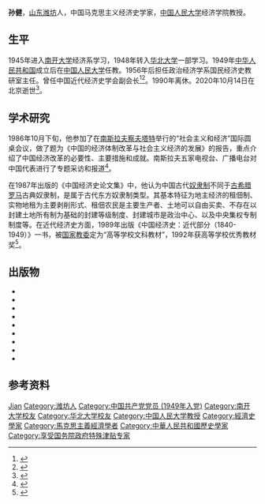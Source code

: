{{人物信息框
| 姓名     = 孙健
| 性别     = 男
| 出生日期 = 1925年2月
| 出生地点 = [[山东|山东]][[潍坊|潍坊]]
| 逝世日期 = {{Dda|2020|10|14|1925|2}}
| 逝世地点 = [[北京市|北京]]
| 籍贯     = 
| 母校     = [[南开大学|南开大学]]
| 职业     = 教授
| 奖项     = 
}}
'''孙健'''{{BD|1925年|2月|2020年|10月14日|catIdx=Sun}}，[[山东|山东]][[潍坊|潍坊]]人，中国马克思主义经济史学家，[[中国人民大学|中国人民大学]]经济学院教授。

==生平==
1945年进入[[南开大学|南开大学]]经济系学习，1948年转入[[华北大学|华北大学]]一部学习。1949年[[中华人民共和国|中华人民共和国]]成立后在[[中国人民大学|中国人民大学]]任教。1956年后担任政治经济学系国民经济史教研室主任。曾任中国近代经济史学会副会长<ref>{{cite book |title=中国普通高等学校教授人名录 |date=1988 |publisher=[[高等教育出版社|高等教育出版社]] |location=北京 |isbn=7040006162 |page=482}}</ref><ref>{{cite book |editor1=陈荣富|editor2=洪永珊 |title=当代中国社会科学学者大辞典 |date=1990 |publisher=浙江大学出版社 |location=杭州 |isbn=9787308002967 |page=271}}</ref>。1990年离休。2020年10月14日在北京逝世<ref>{{cite web |title=讣告 |url=http://econ.ruc.edu.cn/xwdt/8502070473cb431bbdc50b9a6e03998e.htm |publisher=中国人民大学 |date=2020-10-15 |access-date=2020-10-21 |archive-date=2020-10-23 |archive-url=https://web.archive.org/web/20201023105633/http://econ.ruc.edu.cn/xwdt/8502070473cb431bbdc50b9a6e03998e.htm |dead-url=no }}</ref>。
==学术研究==
1986年10月下旬，他参加了在[[南斯拉夫|南斯拉夫]][[察夫塔特|察夫塔特]]举行的“社会主义和经济”国际圆桌会议，做了题为《中国的经济体制改革与社会主义经济的发展》的报告，重点介绍了中国经济改革的必要性、主要措施和成就。南斯拉夫五家电视台、广播电台对中国代表进行了专题采访和报道<ref>{{cite news |title=参加“社会主义和经济”国际会议的学者认为 中国的改革和开放提供了新鲜经验 |work=[[人民日报|人民日报]] |date=1986-11-03 |page=6}}</ref>。

在1987年出版的《中国经济史论文集》中，他认为中国古代[[奴隶制|奴隶制]]不同于[[古希腊|古希腊]][[罗马|罗马]]古典奴隶制，是属于古代东方奴隶制类型。其基本特征为地主经济的租佃制、实物地租为主要剥削形式、租佃农民是主要生产者、土地可以自由买卖、不存在以封建土地所有制为基础的封建等级制度、封建城市是政治中心、以及中央集权专制制度等。在近代经济史方面，1989年出版《中国经济史：近代部分（1840-1949）》一书，被[[国家教委|国家教委]]定为“高等学校文科教材”，1992年获高等学校优秀教材奖<ref>{{cite journal |author1=筱莉 |title=经济史学家——孙健 |journal=中国人民大学学报 |date=1995 |issue=1 |pages=125-126 |issn=1000-5420}}</ref>。
==出版物==
*{{cite book |title=孙健文集·第一卷·北京古代经济史 |date=2016 |publisher=中国人民大学出版社 |location=北京 |isbn=978-7-300-22976-8}}
*{{cite book |title=孙健文集·第二卷·中国经济通史·远古-1840年 |date=2016 |publisher=中国人民大学出版社 |location=北京 |isbn=978-7-300-22977-5}}
*{{cite book |title=孙健文集·第三卷·中国经济通史·1840-1949年 |date=2016 |publisher=中国人民大学出版社 |location=北京 |isbn=978-7-300-22978-2}}
*{{cite book |title=孙健文集·第四卷·中国经济通史·1949-2000年 |date=2016 |publisher=中国人民大学出版社 |location=北京 |isbn=978-7-300-22979-9}}
*{{cite book |title=孙健文集·第五卷·孔府档案选编 |date=2016 |publisher=中国人民大学出版社 |location=北京 |isbn=978-7-300-22980-5}}
*{{cite book |title=孙健文集·第六卷·资本主义以前的社会经济制度论文汇编 |date=2016 |publisher=中国人民大学出版社 |location=北京 |isbn=978-7-300-22981-2}}
*{{cite book |title=20世纪的中国·经济卷·走向现代化的历程 |date=2010 |publisher=人民出版社 |location=北京 |isbn=978-7-01-008979-9}}
*{{cite book |title=中国经济通史 |date=2000 |publisher=中国人民大学出版社 |location=北京 |isbn=7-300-02953-1}}
*{{cite book |title=中国经济史论文集 |date=1987 |publisher=中国人民大学出版社 |location=北京 |isbn=7-300-00159-9}}
==参考资料==
{{reflist}}
{{Authority control}}
{{DEFAULTSORT:Sun}}
[[Category:孙姓|Jian]]
[[Category:潍坊人|Category:潍坊人]]
[[Category:中国共产党党员_(1949年入党)|Category:中国共产党党员 (1949年入党)]]
[[Category:南开大学校友|Category:南开大学校友]]
[[Category:华北大学校友|Category:华北大学校友]]
[[Category:中国人民大学教授|Category:中国人民大学教授]]
[[Category:經濟史學家|Category:經濟史學家]]
[[Category:馬克思主義經濟學者|Category:馬克思主義經濟學者]]
[[Category:中華人民共和國歷史學家|Category:中華人民共和國歷史學家]]
[[Category:享受国务院政府特殊津贴专家|Category:享受国务院政府特殊津贴专家]]